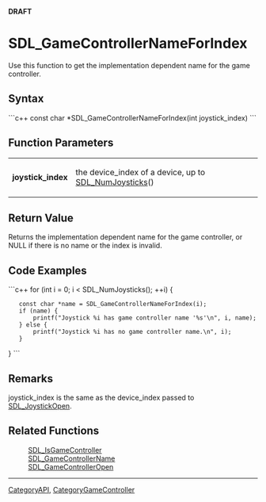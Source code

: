 <!-- pragma section-numbers off -->
<!-- pragma camelcase off -->
'''DRAFT'''

<!-- #*^*^*^*^*See http://wiki.libsdl.org/moin.cgi/SGFunctions for details on editing this page*^*^*^*^* -->


= SDL_GameControllerNameForIndex =
Use this function to get the implementation dependent name for the game controller.




== Syntax ==
```c++
const char *SDL_GameControllerNameForIndex(int joystick_index)
```


== Function Parameters ==
{|
|'''joystick_index'''
|the device_index of a device, up to [[SDL_NumJoysticks]]()
|}


== Return Value ==
Returns the implementation dependent name for the game controller, or NULL if there is no name or the index is invalid.

== Code Examples ==
```c++
for (int i = 0; i < SDL_NumJoysticks(); ++i) {
    const char *name = SDL_GameControllerNameForIndex(i);
    if (name) {
        printf("Joystick %i has game controller name '%s'\n", i, name);
    } else {
        printf("Joystick %i has no game controller name.\n", i);
    }
}
```


== Remarks ==
joystick_index is the same as the device_index passed to [[SDL_JoystickOpen]].


== Related Functions ==
:[[SDL_IsGameController]]
:[[SDL_GameControllerName]]
:[[SDL_GameControllerOpen]]

----
[[CategoryAPI]], [[CategoryGameController]]
<!-- #See the Style Guide for instructions on editing the footer. -->
